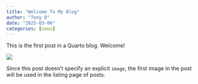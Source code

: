 ```yaml
---
title: "Welcome To My Blog"
author: "Tony D"
date: "2025-03-08"
categories: [news]
---
```


This is the first post in a Quarto blog. Welcome!

![](thumbnail.jpg)

Since this post doesn't specify an explicit `image`, the first image in the post will be used in the listing page of posts.
